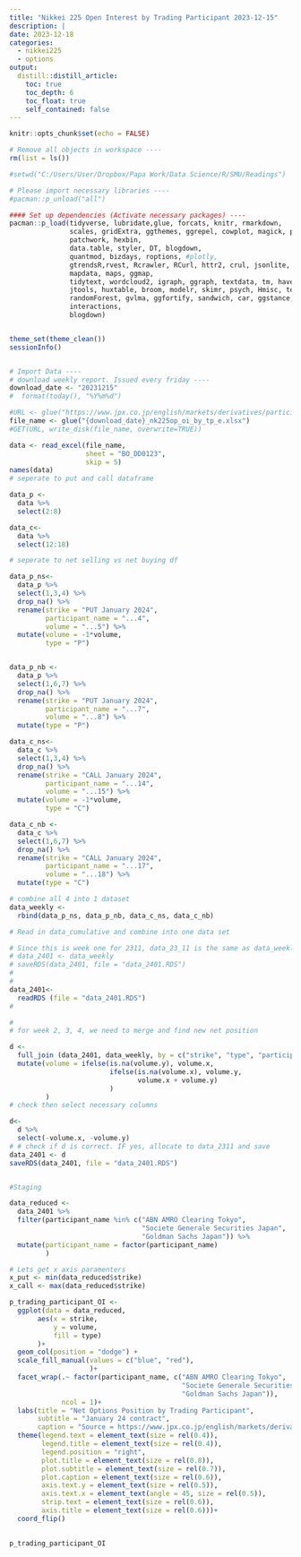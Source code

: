 ```yaml
---
title: "Nikkei 225 Open Interest by Trading Participant 2023-12-15"
description: |
date: 2023-12-18
categories:
  - nikkei225
  - options
output:
  distill::distill_article:
    toc: true
    toc_depth: 6
    toc_float: true    
    self_contained: false
---
```



```r
knitr::opts_chunk$set(echo = FALSE)
```

```r


# Remove all objects in workspace ----
rm(list = ls())

#setwd("C:/Users/User/Dropbox/Papa Work/Data Science/R/SMU/Readings")

# Please import necessary libraries ----
#pacman::p_unload("all")

#### Set up dependencies (Activate necessary packages) ----
pacman::p_load(tidyverse, lubridate,glue, forcats, knitr, rmarkdown,
               scales, gridExtra, ggthemes, ggrepel, cowplot, magick, plotrix, 
               patchwork, hexbin,
               data.table, styler, DT, blogdown,
               quantmod, bizdays, roptions, #plotly,
               gtrendsR,rvest, Rcrawler, RCurl, httr2, crul, jsonlite, RSelenium, httr,
               mapdata, maps, ggmap,
               tidytext, wordcloud2, igraph, ggraph, textdata, tm, haven, readxl,
               jtools, huxtable, broom, modelr, skimr, psych, Hmisc, texreg, GGally,
               randomForest, gvlma, ggfortify, sandwich, car, ggstance, broom.mixed,
               interactions,
               blogdown)


theme_set(theme_clean())
sessionInfo()


# Import Data ----
# download weekly report. Issued every friday ----
download_date <- "20231215"
#  format(today(), "%Y%m%d")

#URL <- glue("https://www.jpx.co.jp/english/markets/derivatives/participant-volume/o4sio7000000346f-att/{download_date}_volume_by_participant_whole_day.xlsx")
file_name <- glue("{download_date}_nk225op_oi_by_tp_e.xlsx")
#GET(URL, write_disk(file_name, overwrite=TRUE))

data <- read_excel(file_name,
                   sheet = "BO_DD0123",
                   skip = 5)
names(data)
# seperate to put and call dataframe

data_p <-
  data %>% 
  select(2:8)

data_c<-
  data %>% 
  select(12:18)

# seperate to net selling vs net buying df

data_p_ns<-
  data_p %>% 
  select(1,3,4) %>% 
  drop_na() %>% 
  rename(strike = "PUT January 2024",
         participant_name = "...4",
         volume = "...5") %>% 
  mutate(volume = -1*volume,
         type = "P")


data_p_nb <-
  data_p %>% 
  select(1,6,7) %>% 
  drop_na() %>% 
  rename(strike = "PUT January 2024",
         participant_name = "...7",
         volume = "...8") %>% 
  mutate(type = "P")

data_c_ns<-
  data_c %>% 
  select(1,3,4) %>% 
  drop_na() %>% 
  rename(strike = "CALL January 2024",
         participant_name = "...14",
         volume = "...15") %>% 
  mutate(volume = -1*volume,
         type = "C")

data_c_nb <-
  data_c %>% 
  select(1,6,7) %>% 
  drop_na() %>% 
  rename(strike = "CALL January 2024",
         participant_name = "...17",
         volume = "...18") %>% 
  mutate(type = "C")

# combine all 4 into 1 dataset
data_weekly <-
  rbind(data_p_ns, data_p_nb, data_c_ns, data_c_nb)

# Read in data_cumulative and combine into one data set

# Since this is week one for 2311, data_23_11 is the same as data_weekly
# data_2401 <- data_weekly
# saveRDS(data_2401, file = "data_2401.RDS")
# 
# 
data_2401<-
  readRDS (file = "data_2401.RDS")
# 

# 
# for week 2, 3, 4, we need to merge and find new net position

d <-
  full_join (data_2401, data_weekly, by = c("strike", "type", "participant_name")) %>%
  mutate(volume = ifelse(is.na(volume.y), volume.x,
                         ifelse(is.na(volume.x), volume.y,
                                volume.x + volume.y)
                         )
         )
# check then select necessary columns

d<-
  d %>%
  select(-volume.x, -volume.y)
# # check if d is correct. IF yes, allocate to data_2311 and save
data_2401 <- d
saveRDS(data_2401, file = "data_2401.RDS")


#Staging

data_reduced <-
  data_2401 %>% 
  filter(participant_name %in% c("ABN AMRO Clearing Tokyo",
                                 "Societe Generale Securities Japan",
                                 "Goldman Sachs Japan")) %>%
  mutate(participant_name = factor(participant_name)
         )

# Lets get x axis paramenters
x_put <- min(data_reduced$strike)
x_call <- max(data_reduced$strike)

p_trading_participant_OI <-
  ggplot(data = data_reduced,
       aes(x = strike,
           y = volume,
           fill = type)
       )+
  geom_col(position = "dodge") +
  scale_fill_manual(values = c("blue", "red"),
                    )+
  facet_wrap(.~ factor(participant_name, c("ABN AMRO Clearing Tokyo",
                                           "Societe Generale Securities Japan",
                                           "Goldman Sachs Japan")),
             ncol = 1)+
  labs(title = "Net Options Position by Trading Participant",
       subtitle = "January 24 contract",
       caption = "Source = https://www.jpx.co.jp/english/markets/derivatives/participant-volume/index.html")+
  theme(legend.text = element_text(size = rel(0.4)),
        legend.title = element_text(size = rel(0.4)),
        legend.position = "right",
        plot.title = element_text(size = rel(0.8)),
        plot.subtitle = element_text(size = rel(0.7)),
        plot.caption = element_text(size = rel(0.6)),
        axis.text.y = element_text(size = rel(0.5)),
        axis.text.x = element_text(angle = 45, size = rel(0.5)),
        strip.text = element_text(size = rel(0.6)),
        axis.title = element_text(size = rel(0.6)))+
  coord_flip()
 
```
```r
p_trading_participant_OI
```
